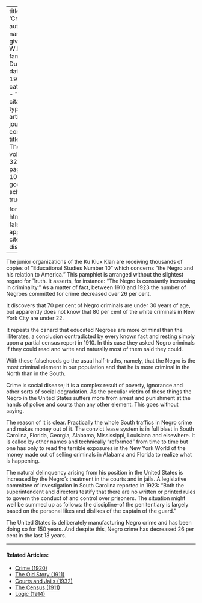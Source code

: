 
---
title: 'Crime'
author:
  - name:
      given: W.E.B.
      family: Du Bois
date: May 1926
categories: 
  - ""
citation: 
  type: article-journal
  container-title: The Crisis
  volume: 32
  issue: 1
  page: 9-10
google-scholar: true

format:
  html:
    toc: false
    appendix-cite-as: display
---


The junior organizations of the Ku Klux Klan are receiving thousands of copies of "Educational Studies Number 10" which concerns "the Negro and his relation to America." This pamphlet is arranged without the slightest regard for Truth. It asserts, for instance: "The Negro is constantly increasing in criminality." As a matter of fact, between 1910 and 1923 the number of Negroes committed for crime decreased over 26 per cent.

It discovers that 70 per cent of Negro criminals are under 30 years of age, but apparently does not know that 80 per cent of the white criminals in New York City are under 22.

It repeats the canard that educated Negroes are more criminal than the illiterates, a conclusion contradicted by every known fact and resting simply upon a partial census report in 1910. In this case they asked Negro criminals if they could read and write and naturally most of them said they could.

With these falsehoods go the usual half-truths, namely, that the Negro is the most criminal element in our population and that he is more criminal in the North than in the South.

Crime is social disease; it is a complex result of poverty, ignorance and other sorts of social degradation. As the peculiar victim of these things the Negro in the United States suffers more from arrest and punishment at the hands of police and courts than any other element. This goes without saying.

The reason of it is clear. Practically the whole South traffics in Negro crime and makes money out of it. The convict lease system is in full blast in South Carolina, Florida, Georgia, Alabama, Mississippi, Louisiana and elsewhere. It is called by other names and technically "reformed" from time to time but one has only to read the terrible exposures in the New York World of the money made out of selling criminals in Alabama and Florida to realize what is happening.

The natural delinquency arising from his position in the United States is increased by the Negro's treatment in the courts and in jails. A legislative committee of investigation in South Carolina reported in 1923: "Both the superintendent and directors testify that there are no written or printed rules to govern the conduct of and control over prisoners. The situation might well be summed up as follows: the discipline-of the penitentiary is largely based on the personal likes and dislikes of the captain of the guard."

The United States is deliberately manufacturing Negro crime and has been doing so for 150 years. And despite this, Negro crime has decreased 26 per cent in the last 13 years.

<!-- Similar articles start here -->

<hr>
#### Related Articles:

* [Crime (1920)](/Volumes/19/04/crime.html)
* [The Old Story (1911)](/Volumes/01/03/old_story.html)
* [Courts and Jails (1932)](/Volumes/39/04/courts_and_jails.html)
* [The Census (1911)](/Volumes/03/01/census.html)
* [Logic (1914)](/Volumes/09/03/logic.html)

<!-- Similar articles end here -->